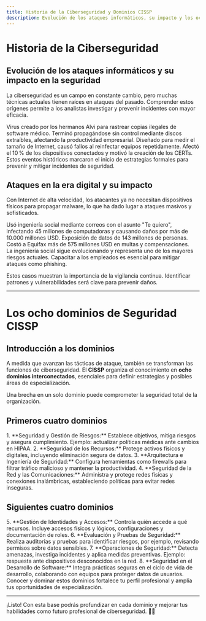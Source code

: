 ```yaml
---
title: Historia de la Ciberseguridad y Dominios CISSP
description: Evolución de los ataques informáticos, su impacto y los ocho dominios clave del CISSP.
---
```



# Historia de la Ciberseguridad

## Evolución de los ataques informáticos y su impacto en la seguridad

La ciberseguridad es un campo en constante cambio, pero muchas técnicas actuales tienen raíces en ataques del pasado. Comprender estos orígenes permite a los analistas investigar y prevenir incidentes con mayor eficacia.

<CardGrid>
  <Card title="Brain (1986)" icon="alert-triangle">
    Virus creado por los hermanos Alvi para rastrear copias ilegales de software médico. Terminó propagándose sin control mediante discos extraíbles, afectando la productividad empresarial.
  </Card>
  <Card title="Gusano Morris (1988)" icon="activity">
    Diseñado para medir el tamaño de Internet, causó fallos al reinfectar equipos repetidamente. Afectó el 10 % de los dispositivos conectados y motivó la creación de los CERTs.
  </Card>
</CardGrid>

<Aside type="caution">
Estos eventos históricos marcaron el inicio de estrategias formales para prevenir y mitigar incidentes de seguridad.
</Aside>

## Ataques en la era digital y su impacto

Con Internet de alta velocidad, los atacantes ya no necesitan dispositivos físicos para propagar malware, lo que ha dado lugar a ataques masivos y sofisticados.

<CardGrid>
  <Card title="LoveLetter (2000)" icon="mail">
    Usó ingeniería social mediante correos con el asunto "Te quiero", infectando 45 millones de computadoras y causando daños por más de 10.000 millones USD.
  </Card>
  <Card title="Brecha de Equifax (2017)" icon="database">
    Exposición de datos de 143 millones de personas. Costó a Equifax más de 575 millones USD en multas y compensaciones.
  </Card>
</CardGrid>

<Aside type="tip">
La ingeniería social sigue evolucionando y representa uno de los mayores riesgos actuales. Capacitar a los empleados es esencial para mitigar ataques como phishing.
</Aside>

Estos casos muestran la importancia de la vigilancia continua. Identificar patrones y vulnerabilidades será clave para prevenir daños.

---

# Los ocho dominios de Seguridad CISSP

## Introducción a los dominios

A medida que avanzan las tácticas de ataque, también se transforman las funciones de ciberseguridad. El **CISSP** organiza el conocimiento en **ocho dominios interconectados**, esenciales para definir estrategias y posibles áreas de especialización.

<Aside type="caution">
Una brecha en un solo dominio puede comprometer la seguridad total de la organización.
</Aside>

## Primeros cuatro dominios

<Steps>
1. **Seguridad y Gestión de Riesgos:** Establece objetivos, mitiga riesgos y asegura cumplimiento. Ejemplo: actualizar políticas médicas ante cambios en HIPAA.
2. **Seguridad de los Recursos:** Protege activos físicos y digitales, incluyendo eliminación segura de datos.
3. **Arquitectura e Ingeniería de Seguridad:** Configura herramientas como firewalls para filtrar tráfico malicioso y mantener la productividad.
4. **Seguridad de la Red y las Comunicaciones:** Administra y protege redes físicas y conexiones inalámbricas, estableciendo políticas para evitar redes inseguras.
</Steps>

## Siguientes cuatro dominios

<Steps>
5. **Gestión de Identidades y Accesos:** Controla quién accede a qué recursos. Incluye accesos físicos y lógicos, configuraciones y documentación de roles.
6. **Evaluación y Pruebas de Seguridad:** Realiza auditorías y pruebas para identificar riesgos, por ejemplo, revisando permisos sobre datos sensibles.
7. **Operaciones de Seguridad:** Detecta amenazas, investiga incidentes y aplica medidas preventivas. Ejemplo: respuesta ante dispositivos desconocidos en la red.
8. **Seguridad en el Desarrollo de Software:** Integra prácticas seguras en el ciclo de vida de desarrollo, colaborando con equipos para proteger datos de usuarios.
</Steps>

<Aside type="tip">
Conocer y dominar estos dominios fortalece tu perfil profesional y amplía tus oportunidades de especialización.
</Aside>

---

<Aside type="tip">
¡Listo! Con esta base podrás profundizar en cada dominio y mejorar tus habilidades como futuro profesional de ciberseguridad. 🔐🚀
</Aside>
